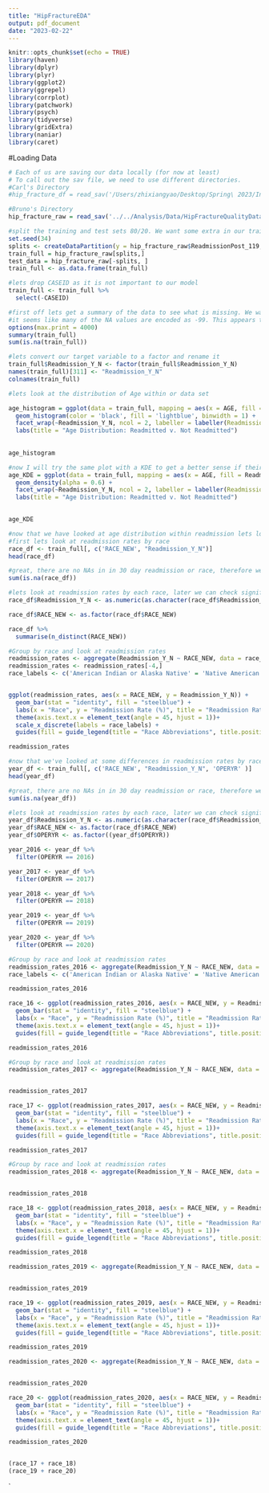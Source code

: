 ```yaml
---
title: "HipFractureEDA"
output: pdf_document
date: "2023-02-22"
---
```


```r
knitr::opts_chunk$set(echo = TRUE)
library(haven)
library(dplyr)
library(plyr)
library(ggplot2)
library(ggrepel)
library(corrplot)
library(patchwork)
library(psych)
library(tidyverse)
library(gridExtra)
library(naniar)
library(caret)
```

#Loading Data 
```r
# Each of us are saving our data locally (for now at least)
# To call out the sav file, we need to use different directories.
#Carl's Directory
#hip_fracture_df = read_sav('/Users/zhixiangyao/Desktop/Spring\ 2023/Intro\ BioMed\ Data\ Sci/Project/BME580_FinalProject/Data/HipFractureQualityData.sav') # Carl's Directory

#Bruno's Directory
hip_fracture_raw = read_sav('../../Analysis/Data/HipFractureQualityData.sav')
```


```r
#split the training and test sets 80/20. We want some extra in our training for validation
set.seed(34)
splits <- createDataPartition(y = hip_fracture_raw$ReadmissionPost_119, p = 0.8, list = FALSE)
train_full = hip_fracture_raw[splits,]
test_data = hip_fracture_raw[-splits, ]
train_full <- as.data.frame(train_full)

#lets drop CASEID as it is not important to our model
train_full <- train_full %>% 
  select(-CASEID)

```


```r
#first off lets get a summary of the data to see what is missing. We want to look more closely at the encoded columns (Starting at Gender = 1) since we would not expect NA's here
#it seems like many of the NA values are encoded as -99. This appears to be the case in instances where the NA is not applicable in this situation. This is a good way of encoding the missingness in our model in a meaninful way. Moreover, it looks like there are very relatively few missing values
options(max.print = 4000)
summary(train_full)
sum(is.na(train_full))
```


```r
#lets convert our target variable to a factor and rename it 
train_full$Readmission_Y_N <- factor(train_full$Readmission_Y_N)
names(train_full)[311] <- "Readmission_Y_N"
colnames(train_full)
```



```r
#lets look at the distribution of Age within or data set

age_histogram = ggplot(data = train_full, mapping = aes(x = AGE, fill = Readmission_Y_N)) + 
  geom_histogram(color = 'black', fill = 'lightblue', binwidth = 1) + 
  facet_wrap(~Readmission_Y_N, ncol = 2, labeller = labeller(Readmission_Y_N = c('0' = 'Not Readmitted', '1' = 'Readmitted')))+
  labs(title = "Age Distribution: Readmitted v. Not Readmitted")
 
  
age_histogram

#now I will try the same plot with a KDE to get a better sense if their is a distriubution
age_KDE = ggplot(data = train_full, mapping = aes(x = AGE, fill = Readmission_Y_N)) + 
  geom_density(alpha = 0.6) + 
  facet_wrap(~Readmission_Y_N, ncol = 2, labeller = labeller(Readmission_Y_N = c('0' = 'Not Readmitted', '1' = 'Readmitted')))+
  labs(title = "Age Distribution: Readmitted v. Not Readmitted")
  

age_KDE

```

```r
#now that we have looked at age distribution within readmission lets look at race
#first lets look at readmission rates by race
race_df <- train_full[, c('RACE_NEW', "Readmission_Y_N")]
head(race_df)

#great, there are no NAs in in 30 day readmission or race, therefore we calculate some statistics 
sum(is.na(race_df))

#lets look at readmission rates by each race, later we can check significance of differences 
race_df$Readmission_Y_N <- as.numeric(as.character(race_df$Readmission_Y_N))

race_df$RACE_NEW <- as.factor(race_df$RACE_NEW)

race_df %>% 
  summarise(n_distinct(RACE_NEW))

```


```r
#Group by race and look at readmission rates
readmission_rates <- aggregate(Readmission_Y_N ~ RACE_NEW, data = race_df, FUN = function(x) mean(x)*100)
readmission_rates <- readmission_rates[-4,]
race_labels <- c('American Indian or Alaska Native' = 'Native American', 'Asian' = 'Asian', 'Black or African American' = 'Black', 'Native Hawaiian or Pacific Islander' = 'Hawaiin or Pacific Islander', 'Some Other Race' = 'Other', 'White' = 'White')



```


```r
ggplot(readmission_rates, aes(x = RACE_NEW, y = Readmission_Y_N)) +
  geom_bar(stat = "identity", fill = "steelblue") +
  labs(x = "Race", y = "Readmission Rate (%)", title = "Readmission Rates by Race") +
  theme(axis.text.x = element_text(angle = 45, hjust = 1))+
  scale_x_discrete(labels = race_labels) +
  guides(fill = guide_legend(title = "Race Abbreviations", title.position = "top", nrow = 1))

readmission_rates

```

```r
#now that we've looked at some differences in readmission rates by race lets see if there are any changes between years
year_df <- train_full[, c('RACE_NEW', "Readmission_Y_N", 'OPERYR' )]
head(year_df)

#great, there are no NAs in in 30 day readmission or race, therefore we calculate some statistics 
sum(is.na(year_df))

#lets look at readmission rates by each race, later we can check significance of differences 
year_df$Readmission_Y_N <- as.numeric(as.character(race_df$Readmission_Y_N))
year_df$RACE_NEW <- as.factor(race_df$RACE_NEW)
year_df$OPERYR <- as.factor((year_df$OPERYR))

year_2016 <- year_df %>%
  filter(OPERYR == 2016)

year_2017 <- year_df %>%
  filter(OPERYR == 2017)

year_2018 <- year_df %>%
  filter(OPERYR == 2018)

year_2019 <- year_df %>%
  filter(OPERYR == 2019)

year_2020 <- year_df %>%
  filter(OPERYR == 2020)
```


```r
#Group by race and look at readmission rates
readmission_rates_2016 <- aggregate(Readmission_Y_N ~ RACE_NEW, data = year_2016, FUN = function(x) mean(x)*100)
race_labels <- c('American Indian or Alaska Native' = 'Native American', 'Asian' = 'Asian', 'Black or African American' = 'Black', 'Native Hawaiian or Pacific Islander' = 'Hawaiin or Pacific Islander', 'Some Other Race' = 'Other', 'White' = 'White')

readmission_rates_2016

race_16 <- ggplot(readmission_rates_2016, aes(x = RACE_NEW, y = Readmission_Y_N)) +
  geom_bar(stat = "identity", fill = "steelblue") +
  labs(x = "Race", y = "Readmission Rate (%)", title = "Readmission Rates by Race 2016") +
  theme(axis.text.x = element_text(angle = 45, hjust = 1))+
  guides(fill = guide_legend(title = "Race Abbreviations", title.position = "top", nrow = 1))

readmission_rates_2016
```


```r
#Group by race and look at readmission rates
readmission_rates_2017 <- aggregate(Readmission_Y_N ~ RACE_NEW, data = year_2017, FUN = function(x) mean(x)*100)


readmission_rates_2017

race_17 <- ggplot(readmission_rates_2017, aes(x = RACE_NEW, y = Readmission_Y_N)) +
  geom_bar(stat = "identity", fill = "steelblue") +
  labs(x = "Race", y = "Readmission Rate (%)", title = "Readmission Rates by Race 2017") +
  theme(axis.text.x = element_text(angle = 45, hjust = 1))+
  guides(fill = guide_legend(title = "Race Abbreviations", title.position = "top", nrow = 1))

readmission_rates_2017
```


```r
#Group by race and look at readmission rates
readmission_rates_2018 <- aggregate(Readmission_Y_N ~ RACE_NEW, data = year_2018, FUN = function(x) mean(x)*100)


readmission_rates_2018

race_18 <- ggplot(readmission_rates_2018, aes(x = RACE_NEW, y = Readmission_Y_N)) +
  geom_bar(stat = "identity", fill = "steelblue") +
  labs(x = "Race", y = "Readmission Rate (%)", title = "Readmission Rates by Race 2018") +
  theme(axis.text.x = element_text(angle = 45, hjust = 1))+
  guides(fill = guide_legend(title = "Race Abbreviations", title.position = "top", nrow = 1))

readmission_rates_2018
```


```r
readmission_rates_2019 <- aggregate(Readmission_Y_N ~ RACE_NEW, data = year_2019, FUN = function(x) mean(x)*100)


readmission_rates_2019

race_19 <- ggplot(readmission_rates_2019, aes(x = RACE_NEW, y = Readmission_Y_N)) +
  geom_bar(stat = "identity", fill = "steelblue") +
  labs(x = "Race", y = "Readmission Rate (%)", title = "Readmission Rates by Race 2019") +
  theme(axis.text.x = element_text(angle = 45, hjust = 1))+
  guides(fill = guide_legend(title = "Race Abbreviations", title.position = "top", nrow = 1))

readmission_rates_2019
```


```r
readmission_rates_2020 <- aggregate(Readmission_Y_N ~ RACE_NEW, data = year_2020, FUN = function(x) mean(x)*100)


readmission_rates_2020

race_20 <- ggplot(readmission_rates_2020, aes(x = RACE_NEW, y = Readmission_Y_N)) +
  geom_bar(stat = "identity", fill = "steelblue") +
  labs(x = "Race", y = "Readmission Rate (%)", title = "Readmission Rates by Race 2020") +
  theme(axis.text.x = element_text(angle = 45, hjust = 1))+
  guides(fill = guide_legend(title = "Race Abbreviations", title.position = "top", nrow = 1))

readmission_rates_2020



```

```r
(race_17 + race_18)
(race_19 + race_20)

```

`

















